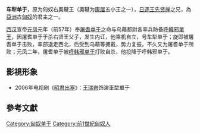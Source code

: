 {{noteTA
|1=zh-cn:单于;zh-hant:單于;
}}
'''车犁单于'''，原为匈奴右奧鞬王（奧鞬为[[康居|康居]]五小王之一），[[日逐王先贤掸|日逐王先贤掸]]之兄，為[[亞洲|亞洲]]古[[匈奴|匈奴]]的君主之一。

[[西汉|西汉]]宣帝[[元凤|元凤]]元年（前57年）奉[[屠耆单于|屠耆单于]]之命与乌藉都尉各率兵防备[[呼韓邪單于|呼韓邪單于]]，因屠耆单于于杀右贤王父子，发生内讧，他乘机自立，号车犁单于；旋即被屠耆单于击败，率部退走西北，后受到乌藉等拥戴，势力复振，不久又为屠耆单于所败；元凤二年，屠耆单于被[[呼韩邪单于|呼韩邪单于]]打败自杀，他投降于呼韩邪单于。

== 影視形象 ==
*2006年电视剧《[[昭君出塞_(电视剧)|昭君出塞]]》：[[王瑞岩|王瑞岩]]饰演車犂單于

==參考文獻==


{{start box}}
{{s-before|無}}
{{s-title|[[匈奴單于|匈奴單于]]|前57年立}}
{{s-after|無}}
{{end box}}

{{匈奴單于}}

[[Category:匈奴单于|Category:匈奴单于]]
[[Category:前1世紀匈奴人|Category:前1世紀匈奴人]]